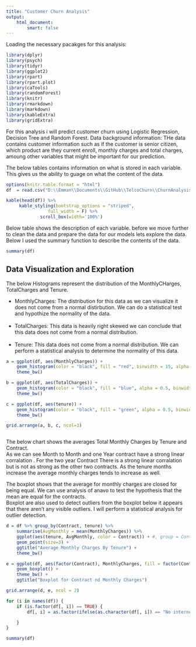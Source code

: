 ```yaml
---
title: "Customer Churn Analysis"
output: 
    html_document:
        smart: false
---
```


Loading the necessary pacakges for this analysis: 

```r

library(dplyr)
library(psych)
library(tidyr)
library(ggplot2)
library(rpart)
library(rpart.plot)
library(caTools)
library(randomForest)
library(knitr)
library(rmarkdown)
library(markdown)
library(kableExtra)
library(gridExtra)


```
For this analysis i will predict customer churn using Logistic Regression, Decision Tree and Random Forest.   Data background information: 
THe data contains customer information such as if the customer is senior citizen, which product are they current enroll, 
monthly charges and total charges, amoung other variables that might be important for our prediction.  

The below tables contains information on what is stored in each variable.  This gives us the ability to guage 
on what the content of the data.   

```r
options(knitr.table.format = "html")
df  = read.csv("D:\\Emman\\Documents\\GitHub\\TelcoChurn\\ChurnAnalysis\\ChurnAnalysis\\datasource\\customerchurn.csv", na.strings = c("", "NA"))

kable(head(df)) %>%
     kable_styling(bootstrap_options = "striped",
                full_width = F) %>%
             scroll_box(width='100%')

```


Below table shows the description of each variable.    before we move further to clean the data and prepare the data for our models 
lets explore the data.   Below I used the summary function to describe the contents of the data.


```r
summary(df)                                                                  
```

<h2>Data Visualization and Exploration</h2>

The below Histograms represent the distribution of the MonthlyCHarges, TotalCharges and Tenure.  

<ul>
    <li>MonthlyCharges: The distribution for this data as we can visualize it does not come from a normal distirbution.  We can do a statistical test and hypothize the normality of the data. </li></br>
    <li>TotalCharges: This data is heavily right skewed we can conclude that this data does not come from a normal distribution.</li></br>
    <li>Tenure: This data does not come from a normal distribution. We can perform a statistical analysis to determine the normality of this data. </li>

</ul>

```r

a = ggplot(df, aes(MonthlyCharges)) +
    geom_histogram(color = "black", fill = "red", binwidth = 15, alpha = 0.5) +
    theme_bw()

b = ggplot(df, aes(TotalCharges)) +
    geom_histogram(color = "black", fill = "blue", alpha = 0.5, binwidth = 500) +
    theme_bw()

c = ggplot(df, aes(tenure)) +
    geom_histogram(color = "black", fill = "green", alpha = 0.5, binwidth = 5) +
    theme_bw()

grid.arrange(a, b, c, ncol=3)
```

```r
```


The below chart shows the averages Total Monthly Charges by Tenure and Contract.  
As we can see Month to Month and one Year contract have a strong linear corralation .  For the two year Contract
There is a strong linear corralation but is not as strong as the other two contracts.  As the tenure months increase the average monthly charges tends to increase as well. 

The boxplot shows that the average for monthly charges are closed for being equal.  We can use analysis of anavo to test the hypothesis that the mean are equal for the contracts.  
Boxplot are also used to detect outliers from the boxplot below it appears that there aren't any visible outliers.  I will perform a statistical analysis for outlier detection.

```r
d = df %>% group_by(Contract, tenure) %>%
    summarise(AvgMonthly = mean(MonthlyCharges)) %>%
    ggplot(aes(tenure, AvgMonthly, color = Contract)) + #, group = Contract)) +
    geom_point(size=3) +
    ggtitle("Average Monthly Charges By Tenure") +
    theme_bw()

e = ggplot(df, aes(factor(Contract), MonthlyCharges, fill = factor(Contract))) +
    geom_boxplot() +
    theme_bw() +
    ggtitle("Boxplot for Contract nd Monthly Charges")

grid.arrange(d, e, ncol = 2)

```

```r
for (i in names(df)) {
    if (is.factor(df[, i]) == TRUE) {
        df[, i] = as.factor(ifelse(as.character(df[, i]) == "No internet service" | as.character(df[, i]) == "No phone service", "No", as.character(df[, i])))

    }
}

summary(df)
```